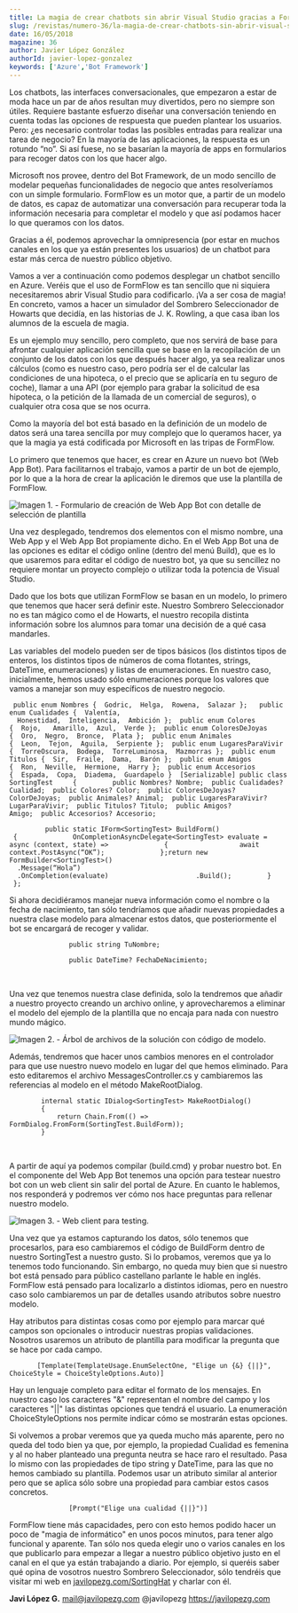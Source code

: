 ```yaml
---
title: La magia de crear chatbots sin abrir Visual Studio gracias a FormFlow
slug: /revistas/numero-36/la-magia-de-crear-chatbots-sin-abrir-visual-studio-gracias-a-formflow
date: 16/05/2018
magazine: 36
author: Javier López González
authorId: javier-lopez-gonzalez
keywords: ['Azure','Bot Framework']
---
```






​Los chatbots, las interfaces conversacionales, que empezaron a estar de moda hace un par de años resultan muy divertidos, pero no siempre son útiles. Requiere bastante esfuerzo diseñar una conversación teniendo en cuenta todas las opciones de respuesta que pueden plantear los usuarios. Pero: ¿es necesario controlar todas las posibles entradas para realizar una tarea de negocio? En la mayoría de las aplicaciones, la respuesta es un rotundo “no”. Si así fuese, no se basarían la mayoría de apps en formularios para recoger datos con los que hacer algo.

Microsoft nos provee, dentro del Bot Framework, de un modo sencillo de modelar pequeñas funcionalidades de negocio que antes resolveríamos con un simple formulario. FormFlow es un motor que, a partir de un modelo de datos, es capaz de automatizar una conversación para recuperar toda la información necesaria para completar el modelo y que así podamos hacer lo que queramos con los datos.

Gracias a él, podemos aprovechar la omnipresencia (por estar en muchos canales en los que ya están presentes los usuarios) de un chatbot para estar más cerca de nuestro público objetivo.

Vamos a ver a continuación como podemos desplegar un chatbot sencillo en Azure. Veréis que el uso de FormFlow es tan sencillo que ni siquiera necesitaremos abrir Visual Studio para codificarlo. ¡Va a ser cosa de magia! En concreto, vamos a hacer un simulador del Sombrero Seleccionador de Howarts que decidía, en las historias de J. K. Rowling, a que casa iban los alumnos de la escuela de magia.

Es un ejemplo muy sencillo, pero completo, que nos servirá de base para afrontar cualquier aplicación sencilla que se base en la recopilación de un conjunto de los datos con los que después hacer algo, ya sea realizar unos cálculos (como es nuestro caso, pero podría ser el de calcular las condiciones de una hipoteca, o el precio que se aplicaría en tu seguro de coche), llamar a una API (por ejemplo para grabar la solicitud de esa hipoteca, o la petición de la llamada de un comercial de seguros), o cualquier otra cosa que se nos ocurra.

Como la mayoría del bot está basado en la definición de un modelo de datos será una tarea sencilla por muy complejo que lo queramos hacer, ya que la magia ya está codificada por Microsoft en las tripas de FormFlow.

Lo primero que tenemos que hacer, es crear en Azure un nuevo bot (Web App Bot). Para facilitarnos el trabajo, vamos a partir de un bot de ejemplo, por lo que a la hora de crear la aplicación le diremos que use la plantilla de FormFlow.

![Imagen 1. - Formulario de creación de Web App Bot con detalle de selección de plantilla](../../../images/numero36/la-magia-de-crear-chatbots-sin-abrir-visual-studio-gracias-a-formflow/image1.png)

Una vez desplegado, tendremos dos elementos con el mismo nombre, una Web App y el Web App Bot propiamente dicho. En el Web App Bot una de las opciones es editar el código online (dentro del menú Build), que es lo que usaremos para editar el código de nuestro bot, ya que su sencillez no requiere montar un proyecto complejo o utilizar toda la potencia de Visual Studio.

Dado que los bots que utilizan FormFlow se basan en un modelo, lo primero que tenemos que hacer será definir este. Nuestro Sombrero Seleccionador no es tan mágico como el de Howarts, el nuestro recopila distinta información sobre los alumnos para tomar una decisión de a qué casa mandarles.

Las variables del modelo pueden ser de tipos básicos (los distintos tipos de enteros, los distintos tipos de números de coma flotantes, strings, DateTime, enumeraciones) y listas de enumeraciones. En nuestro caso, inicialmente, hemos usado sólo enumeraciones porque los valores que vamos a manejar son muy específicos de nuestro negocio.​

```
 public enum Nombres {  Godric,  Helga,  Rowena,  Salazar };   public enum Cualidades {  Valentía,   Honestidad,  Inteligencia,  Ambición };  public enum Colores {  Rojo,   Amarillo,  Azul,  Verde };  public enum ColoresDeJoyas {  Oro,  Negro,  Bronce,  Plata };  public enum Animales {  Leon,  Tejon,  Aguila,  Serpiente };  public enum LugaresParaVivir {  TorreOscura,  Bodega,  TorreLuminosa,  Mazmorras };  public enum Titulos {  Sir,  Fraile,  Dama,  Barón };  public enum Amigos {  Ron,  Neville,  Hermione,  Harry };  public enum Accesorios {  Espada,  Copa,  Diadema,  Guardapelo }  [Serializable] public class SortingTest     {         public Nombres? Nombre;  public Cualidades? Cualidad;  public Colores? Color;  public ColoresDeJoyas? ColorDeJoyas;  public Animales? Animal;  public LugaresParaVivir? LugarParaVivir;  public Titulos? Titulo;  public Amigos? Amigo;  public Accesorios? Accesorio;

         public static IForm<SortingTest> BuildForm()         {              OnCompletionAsyncDelegate<SortingTest> evaluate = async (context, state) =>              {                  await context.PostAsync(“OK”);              };return new FormBuilder<SortingTest>()                      .Message(“Hola”)                      .OnCompletion(evaluate)                      .Build();         }     };
```



Si ahora decidiéramos manejar nueva información como el nombre o la fecha de nacimiento, tan sólo tendríamos que añadir nuevas propiedades a nuestra clase modelo para almacenar estos datos, que posteriormente el bot se encargará de recoger y validar.

```
               public string TuNombre;

               public DateTime? FechaDeNacimiento;
```
 ​

Una vez que tenemos nuestra clase definida, solo la tendremos que añadir a nuestro proyecto creando un archivo online, y aprovecharemos a eliminar el modelo del ejemplo de la plantilla que no encaja para nada con nuestro mundo mágico.

![Imagen 2. - Árbol de archivos de la solución con código de modelo.](../../../images/numero36/la-magia-de-crear-chatbots-sin-abrir-visual-studio-gracias-a-formflow/image2.png)

Además, tendremos que hacer unos cambios menores en el controlador para que use nuestro nuevo modelo en lugar del que hemos eliminado. Para esto editaremos el archivo MessagesController.cs y cambiaremos las referencias al modelo en el método MakeRootDialog.

```
        internal static IDialog<SortingTest> MakeRootDialog()
        {
            return Chain.From(() => FormDialog.FromForm(SortingTest.BuildForm));
        }​
```
​

A partir de aquí ya podemos compilar (build.cmd) y probar nuestro bot. En el componente del Web App Bot tenemos una opción para testear nuestro bot con un web client sin salir del portal de Azure. En cuanto le hablemos, nos responderá y podremos ver cómo nos hace preguntas para rellenar nuestro modelo.

![Imagen 3. - Web client para testing.](../../../images/numero36/la-magia-de-crear-chatbots-sin-abrir-visual-studio-gracias-a-formflow/image3.png)

Una vez que ya estamos capturando los datos, sólo tenemos que procesarlos, para eso cambiaremos el código de BuildForm dentro de nuestro SortingTest a nuestro gusto. Si lo probamos, veremos que ya lo tenemos todo funcionando. Sin embargo, no queda muy bien que si nuestro bot está pensado para público castellano parlante le hable en inglés. FormFlow está pensado para localizarlo a distintos idiomas, pero en nuestro caso solo cambiaremos un par de detalles usando atributos sobre nuestro modelo.

Hay atributos para distintas cosas como por ejemplo para marcar qué campos son opcionales o introducir nuestras propias validaciones. Nosotros usaremos un atributo de plantilla para modificar la pregunta que se hace por cada campo.

```
       [Template(TemplateUsage.EnumSelectOne, "Elige un {&} {||}", ChoiceStyle = ChoiceStyleOptions.Auto)]
```

Hay un lenguaje completo para editar el formato de los mensajes. En nuestro caso los caracteres "&" representan el nombre del campo y los caracteres "||" las distintas opciones que tendrá el usuario. La enumeración ChoiceStyleOptions nos permite indicar cómo se mostrarán estas opciones.

Si volvemos a probar veremos que ya queda mucho más aparente, pero no queda del todo bien ya que, por ejemplo, la propiedad Cualidad es femenina y al no haber planteado una pregunta neutra se hace raro el resultado. Pasa lo mismo con las propiedades de tipo string y DateTime, para las que no hemos cambiado su plantilla. Podemos usar un atributo similar al anterior pero que se aplica sólo sobre una propiedad para cambiar estos casos concretos.

```
               [Prompt("Elige una cualidad {||}")]
```

FormFlow tiene más capacidades, pero con esto hemos podido hacer un poco de "magia de informático" en unos pocos minutos, para tener algo funcional y aparente. Tan sólo nos queda elegir uno o varios canales en los que publicarlo para empezar a llegar a nuestro público objetivo justo en el canal en el que ya están trabajando a diario. Por ejemplo, si queréis saber qué opina de vosotros nuestro Sombrero Seleccionador, sólo tendréis que visitar mi web en [javilopezg.com/SortingHat](https://javilopezg.com/SortingHat) y charlar con él.



**Javi López G.**
 mail@javilopezg.com
 @javilopezg
 https://javilopezg.com​​

 
 
